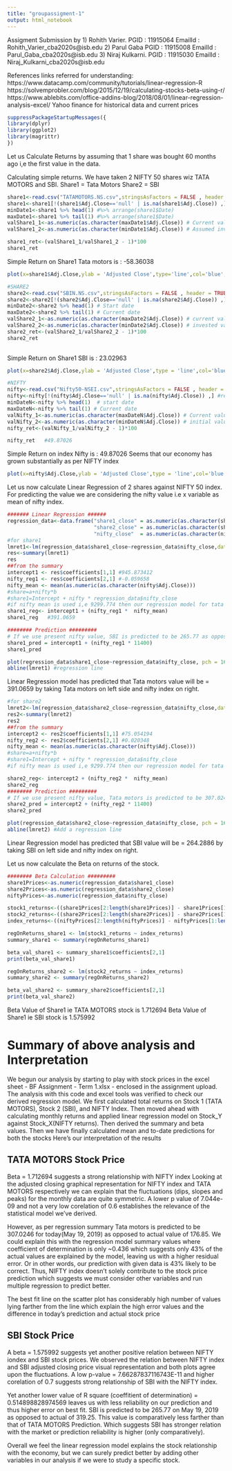 ```yaml
---
title: "groupassigment-1"
output: html_notebook
---
```

Assigment Submission by 
1) Rohith Varier.  PGID : 11915064 EmailId : Rohith_Varier_cba2020s@isb.edu
2) Parul Gaba      PGID : 11915008 EmailId : Parul_Gaba_cba2020s@isb.edu
3) Niraj Kulkarni. PGID : 11915030 EmailId : Niraj_Kulkarni_cba2020s@isb.edu

References links referred for understanding:
https://www.datacamp.com/community/tutorials/linear-regression-R
https://solvemprobler.com/blog/2015/12/19/calculating-stocks-beta-using-r/
https://www.ablebits.com/office-addins-blog/2018/08/01/linear-regression-analysis-excel/
Yahoo finance for historical data and current prices


```r
suppressPackageStartupMessages({
library(dplyr)
library(ggplot2)
library(magrittr)
})
```

Let us Calculate Returns by assuming that 1 share was bought 60 months ago i,e the first value in the data. 

Calculating simple returns.
We have taken 2 NIFTY 50 shares wiz TATA MOTORS and SBI.
Share1 = Tata Motors  Share2 = SBI 
```r
share1<-read.csv("TATAMOTORS.NS.csv",stringsAsFactors = FALSE , header = TRUE)
share1<-share1[!(share1$Adj.Close=='null' | is.na(share1$Adj.Close)) ,] #removing null
minDate1<-share1 %>% head(1) #%>% arrange(share1$Date) 
maxDate1<-share1 %>% tail(1) #%>% arrange(share1$Date) 
valShare1_1<-as.numeric(as.character(maxDate1$Adj.Close)) # Current value of my share
valShare1_2<-as.numeric(as.character(minDate1$Adj.Close)) # Assumed investment value (Initial value)

share1_ret<-(valShare1_1/valShare1_2 - 1)*100
share1_ret 
```
Simple Return on Share1 Tata motors is : -58.36038
```r
plot(x=share1$Adj.Close,ylab = 'Adjusted Close',type='line',col='blue',main = 'TataMotors Monthly Closing')
```


```r
#SHARE2
share2<-read.csv("SBIN.NS.csv",stringsAsFactors = FALSE , header = TRUE)
share2<-share2[!(share2$Adj.Close=='null' | is.na(share2$Adj.Close)) ,] #removing null
minDate2<-share2 %>% head(1) # Start date
maxDate2<-share2 %>% tail(1) # Current date
valShare2_1<-as.numeric(as.character(maxDate2$Adj.Close)) # current value
valShare2_2<-as.numeric(as.character(minDate2$Adj.Close)) # invested value (initial)
share2_ret<-(valShare2_1/valShare2_2 - 1)*100
share2_ret 
 
```
Simple Return on Share1 SBI is : 23.02963
```r
plot(x=share2$Adj.Close,ylab = 'Adjusted Close',type = 'line',col='blue',main = 'SBI Monthly Closing')
```

```r
#NIFTY
nifty<-read.csv("Nifty50-NSEI.csv",stringsAsFactors = FALSE , header = TRUE)
nifty<-nifty[!(nifty$Adj.Close=='null' | is.na(nifty$Adj.Close)) ,] #removing null
minDateN<-nifty %>% head(1)  # start date
maxDateN<-nifty %>% tail(1) # Current date
valNifty_1<-as.numeric(as.character(maxDateN$Adj.Close)) # Current value
valNifty_2<-as.numeric(as.character(minDateN$Adj.Close)) # initial value
nifty_ret<-(valNifty_1/valNifty_2 - 1)*100

nifty_ret   #49.87026
```
Simple Return on index Nifty is : 49.87026
Seems that our economy has grown substantially as per NIFTY index
```r
plot(x=nifty$Adj.Close,ylab = 'Adjusted Close',type = 'line',col='blue',main = 'Nifty Monthly Closing')
```

Let us now calculate Linear Regression of 2 shares against NIFTY 50 index. For predicting the value we are considering the nifty value i.e x variable as mean of nifty index.
```r
####### Linear Regression ######
regression_data<-data.frame("share1_close" = as.numeric(as.character(share1$Adj.Close)) ,
                            "share2_close" = as.numeric(as.character(share2$Adj.Close)),
                            "nifty_close"  = as.numeric(as.character(nifty$Adj.Close)))
#for share1
lmret1<-lm(regression_data$share1_close~regression_data$nifty_close,data = regression_data)
res<-summary(lmret1)
res
##from the summary
intercept1 <- res$coefficients[1,1] #945.873412
nifty_reg1 <- res$coefficients[2,1] #-0.059658
nifty_mean <- mean(as.numeric(as.character(nifty$Adj.Close)))
#share=a+nifty*b
#share1=Intercept + nifty * regression_data$nifty_close
#if nifty mean is used i,e 9299.774 then our regression model for tata share share1 will be 
share1_reg<- intercept1 + (nifty_reg1 *  nifty_mean)
share1_reg   #391.0659

######## Prediction #########
# If we use present nifty value, SBI is predicted to be 265.77 as opposed to actual of 319.25
share1_pred = intercept1 + (nifty_reg1 * 11400)
share1_pred

```

```r
plot(regression_data$share1_close~regression_data$nifty_close, pch = 16, col = "blue") #plotting regression values
abline(lmret1) #regression line
```
Linear Regression model has predicted that Tata motors value will be = 391.0659 by taking Tata motors on left side and nifty index on right.
```r
#for share2
lmret2<-lm(regression_data$share2_close~regression_data$nifty_close,data = regression_data)
res2<-summary(lmret2)
res2
##from the summary
intercept2 <- res2$coefficients[1,1] #75.054194
nifty_reg2 <- res2$coefficients[2,1] #0.020348
nifty_mean <- mean(as.numeric(as.character(nifty$Adj.Close)))
#share=a+nifty*b
#share1=Intercept + nifty * regression_data$nifty_close
#if nifty mean is used i,e 9299.774 then our regression model for tata share share1 will be 

share2_reg<- intercept2 + (nifty_reg2 *  nifty_mean)
share2_reg
######## Prediction #########
# If we use present nifty value, Tata motors is predicted to be 307.0246 as opposed to actual of 176.85
share2_pred = intercept2 + (nifty_reg2 * 11400)
share2_pred
```

```r
plot(regression_data$share2_close~regression_data$nifty_close, pch = 16, col = "blue") #plotting regression values
abline(lmret2) #Add a regression line

```
Linear Regression model has predicted that SBI value will be = 264.2886 by taking SBI on left side and nifty index on right.

Let us now calculate the Beta on returns of the stock.
```r
######## Beta Calculation #########
share1Prices<-as.numeric(regression_data$share1_close)
share2Prices<-as.numeric(regression_data$share2_close)
niftyPrices<-as.numeric(regression_data$nifty_close)

stock1_returns<-((share1Prices[2:length(share1Prices)] - share1Prices[1:length(share1Prices)-1] )/share1Prices[1:length(share1Prices)-1])*100
stock2_returns<-((share2Prices[2:length(share2Prices)] - share2Prices[1:length(share2Prices)-1] )/share2Prices[1:length(share2Prices)-1])*100
index_returns<-((niftyPrices[2:length(niftyPrices)] - niftyPrices[1:length(niftyPrices)-1] )/niftyPrices[1:length(niftyPrices)-1])*100

regOnReturns_share1 <- lm(stock1_returns ~ index_returns)
summary_share1 <- summary(regOnReturns_share1)

beta_val_share1 <- summary_share1$coefficients[2,1]
print(beta_val_share1)

regOnReturns_share2 <- lm(stock2_returns ~ index_returns)
summary_share2 <- summary(regOnReturns_share2)

beta_val_share2 <- summary_share2$coefficients[2,1]
print(beta_val_share2)
```
Beta Value of Share1 ie TATA MOTORS stock is 1.712694
Beta Value of Share1 ie SBI stock is 1.575992

# Summary of above analysis and Interpretation

We begun our analysis by starting to play with stock prices in the excel sheet - BF Assignment - Term 1.xlsx - enclosed in the assignment upload.
The analysis with this code and excel tools was verified to check our derived regression model. 
We first calculated total returns on Stock 1 (TATA MOTORS), Stock 2 (SBI), and NIFTY Index. Then moved ahead with calculating monthly returns and applied linear regression model on Stock_Y against Stock_X(NIFTY returns). Then derived the summary and beta values. 
Then we have finally calculated mean and to-date predictions for both the stocks
Here's our interpretation of the results

## TATA MOTORS Stock Price

Beta = 1.712694 suggests a strong relationship with NIFTY index
Looking at the adjusted closing graphical representation for NIFTY index and TATA MOTORS respectively we can explain that the fluctuations (dips, slopes and peaks) for the monthly data are quite symmetric. A lower p value of 7.044e-09 and not a very low corelation of 0.6 establishes the relevance of the statistical model we've derived. 

However, as per regression summary Tata motors is predicted to be 307.0246 for today(May 19, 2019) as opposed to actual value of 176.85.
We could explain this with the regression model summary values where coefficient of determination is only ~0.436 which suggests only 43% of the actual values are explained by the model, leaving us with a higher residual error. Or in other words, our prediction with given data is 43% likely to be correct.
Thus, NIFTY index doesn't solely contribute to the stock price prediction which suggests we must consider other variables and run multiple regression to predict better.

The best fit line on the scatter plot has considerably high number of values lying farther from the line which explain the high error values and the difference in today's prediction and actual stock price

## SBI Stock Price

A beta = 1.575992 suggests yet another positive relation between NIFTY iondex and SBI stock prices. We observed the relation between NIFTY index and SBI adjusted closing price visual representation and both plots agree upon the fluctuations. A low p-value = 7.66287837116743E-11 and higher corelation of 0.7 suggests strong relationship of SBI with the NIFTY index.

Yet another lower value of R square (coeffitient of determination) = 0.514898828974569 leaves us with less reliability on our prediction and thus higher error on best fit.
SBI is predicted to be 265.77 on May 19, 2019 as opposed to actual of 319.25. This value is comparatively less farther than that of TATA MOTORS Prediction.
Which suggests SBI has stronger relation with the market or prediction reliability is higher (only comparatively).

Overall we feel the linear regression model explains the stock relationship with the economy, but we can surely predict better by adding other variables in our analysis if we were to study a specific stock.

